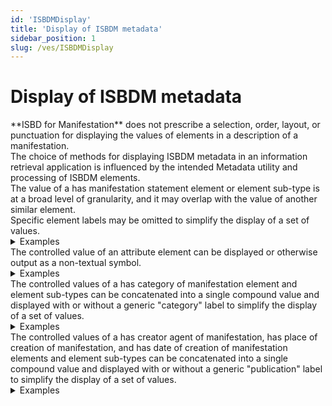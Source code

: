 ```yaml
---
id: 'ISBDMDisplay'
title: 'Display of ISBDM metadata'
sidebar_position: 1
slug: /ves/ISBDMDisplay
---
```


# Display of ISBDM metadata

<div className="guid">
**ISBD for Manifestation** does not prescribe a selection, order, layout, or punctuation for displaying the values of elements in a description of a manifestation.
</div>

<div className="guid">
The choice of methods for displaying ISBDM metadata in an information retrieval application is influenced by the intended <InLink href="/docs/intro/index#i006">Metadata utility and processing</InLink> of ISBDM elements.
</div>

<div className="guid">
The value of a has manifestation statement element or element sub-type is at a broad level of granularity, and it may overlap with the value of another similar element.
</div>

<div className="guid">
Specific element labels may be omitted to simplify the display of a set of values.
</div>

<details>
<summary>Examples</summary>

| Relation | Example |
|----------|----------|
| display of ISBDM metadata | ""Jane Austen, Emma, edited with an introduction by Ronald Blythe. - Penguin English library. - Penguin Books Ltd, Harmondsworth … England, … Reprinted 1971. - ISBN 0 14 043.101 5."" |

*[Full example: <InLink href="/docs/fullex/fx025">Emma (1971; Penguin Books; volume)</InLink>. The delimiting punctuation is ". - " (stop-space-hyphen-space).]*

---

| Relation | Example |
|----------|----------|
| display of ISBDM metadata | ""give it up b/w tired. - lcd soundsystem | a. written by james murphy b. by james murphy and pat mahoney | a give it up | james murphy: vocals, bass, drums, percussion, synthesizers, programming | produce by the dfa | b tired | james murphy: vocals, bass, guitar; pat mahoney: drums, percussion; ems synthesizer | produce by the dfa. - p+c dfa records 2002. - output recordings … london, - oprdfa004. - 45 rpm"" |

*[Full example: <InLink href="/docs/fullex/fx058">Give it up b/w Tired (2002; Ouput Recordings; audio disc)</InLink>. The delimiting punctuation is ". - " (stop-space-hyphen-space).]*

---

| Relation | Example |
|----------|----------|
| display of ISBDM metadata | ""Henri Cartier-Bresson (1908-2004) / Truman Capote, ecrivain, USA, 1947 / courtesy Fondation HCB : © Nouvelles Images S.A. et H. Cartier-Bresson - Magnum Photos 2008 / 45700 Lombreuil, France : 764697001022, 764697150065"" |

*[Full example: <InLink href="/docs/fullex/fx060">Truman Capote, ecrivain, USA, 1947 (2008; Nouvelles Images S.A.; card)</InLink>. The delimiting punctuation is " :" (space-colon-space).]*

</details>

<div className="guid">
The controlled value of an attribute element can be displayed or otherwise output as a non-textual symbol.
</div>

<details>
<summary>Examples</summary>

| Relation | Example |
|----------|----------|
| display of ISBDM metadata | "Display the value "volume" of a has category of manifestation element as ." |

---

| Relation | Example |
|----------|----------|
| display of ISBDM metadata | "Display the value "microform" of a has media type element as ." |

</details>

<div className="guid">
The controlled values of a <InLink href="/docs/attributes/1263">has category of manifestation</InLink> element and element sub-types can be concatenated into a single compound value and displayed with or without a generic "category" label to simplify the display of a set of values.
</div>

<details>
<summary>Examples</summary>

| Relation | Example |
|----------|----------|
| display of ISBDM metadata | ""volume; unmediated; still image; text"" |

*[Full example: <InLink href="/docs/fullex/fx059">Asterix and the gowden heuk (2014; Itchy Coo; volume)</InLink>. The delimiting punctuation is "; " (semicolon-space).]*

---

| Relation | Example |
|----------|----------|
| display of ISBDM metadata | ""Type: audiocassette - spoken word"" |

*[Full example: <InLink href="/docs/fullex/fx018">Harry Potter and the goblet of fire (2000; Listening Library; audiocassette)</InLink>. The delimiting punctuation is " - " (space-hyphen-space). The value of <InLink href="/docs/attributes/1218">has media type</InLink> is omitted for clarity. "Type" is used as a generic display label.]*

</details>

<div className="guid">
The controlled values of a <InLink href="/docs/relationships/1019">has creator agent of manifestation</InLink>, has place of creation of manifestation, and has date of creation of manifestation elements and element sub-types can be concatenated into a single compound value and displayed with or without a generic "publication" label to simplify the display of a set of values.
</div>

<details>
<summary>Examples</summary>

| Relation | Example |
|----------|----------|
| display of ISBDM metadata | ""London (England) : Methuen Children’s Books, 1986"" |

*[Full example: <InLink href="/docs/fullex/fx021">House at Pooh Corner (1986; Methuen Children’s Books; volume)</InLink>. The order of elements and delimiting punctuation conform to ISBD Area 4.]*

---

| Relation | Example |
|----------|----------|
| display of ISBDM metadata | ""Published: Cham (Switzerland); Springer (Cham, Switzerland); 2022-"" |

*[Full example: <InLink href="/docs/fullex/fx039">Springer handbooks of political science and international relations (2022-; Springer; volume)</InLink>. The order of elements conforms to ISBD Area 4. The delimiting punctuation is "; " (semicolon-space). "Published" is used as a generic display label.]*

</details>

